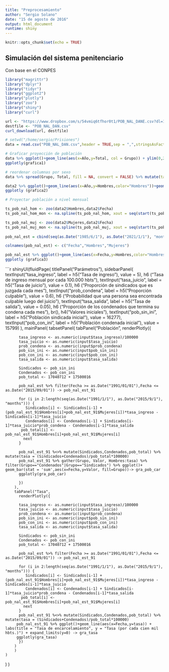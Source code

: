 ```yaml
---
title: "Preprocesamiento"
author: "Sergio Solano"
date: "15 de agosto de 2016"
output: html_document
runtime: shiny
---
```


```r
knitr::opts_chunk$set(echo = TRUE)
```

## Simulación del sistema penitenciario

Con base en el CONPES 

```r

library("magrittr")
library("dplyr")
library("tidyr")
library("ggplot2")
library("plotly")
library("zoo")
library("shiny")
library("curl")

```

```r

url <- "https://www.dropbox.com/s/54vmiq6tfhor0t1/POB_NAL_DANE.csv?dl=1"
destfile <- "POB_NAL_DAN.csv"
curl_download(url, destfile)

# setwd("/home/sergio/Prisiones") 
data = read.csv("POB_NAL_DAN.csv",header = TRUE,sep = ",",stringsAsFactors=FALSE)

# Graficar proyección de población
data %>% ggplot()+geom_line(aes(x=Año,y=Total, col = Grupo)) + ylim(0,27000000) -> grafica1
ggplotly(grafica1)

# reordenar columnas por sexo
data %>% spread(Grupo, Total, fill = NA, convert = FALSE) %>% mutate(tasa_hombres = c(log(Hombres[2:length(Hombres)]/Hombres[1:length(Hombres)-1]),1))%>% mutate(tasa_mujeres = c(log(Mujeres[2:length(Mujeres)]/Mujeres[1:length(Mujeres)-1]),1))%>% mutate(Fecha=as.Date(paste("01","06",Año,sep="/"),"%d/%m/%Y"))   -> data2

data2 %>% ggplot()+geom_line(aes(x=Año,y=Hombres,color="Hombres"))+geom_line(aes(x=Año,y=Mujeres,color="Mujeres")) + ylim(0,27000000) -> grafica2
ggplotly (grafica2)

# Proyectar población a nivel mensual 

ts_pob_nal_hom <- zoo(data2$Hombres,data2$Fecha)  
ts_pob_nal_hom_mon <- na.spline(ts_pob_nal_hom, xout = seq(start(ts_pob_nal_hom),as.Date(as.yearqtr(end(ts_pob_nal_hom))+ 3/4) , by = "month"), method = "hyman")

ts_pob_nal_muj <- zoo(data2$Mujeres,data2$Fecha)  
ts_pob_nal_muj_mon <- na.spline(ts_pob_nal_muj, xout = seq(start(ts_pob_nal_muj),as.Date(as.yearqtr(end(ts_pob_nal_muj))+ 3/4) , by = "month"), method = "fmm")
                                
pob_nal_est = cbind(seq(as.Date("1985/6/1"), as.Date("2021/1/1"), "months"), as.data.frame.ts(ts_pob_nal_hom_mon),as.data.frame.ts(ts_pob_nal_muj_mon))        

colnames(pob_nal_est) <- c("Fecha","Hombres","Mujeres")

pob_nal_est %>% ggplot()+geom_line(aes(x=Fecha,y=Hombres,color="Hombres"))+geom_line(aes(x=Fecha,y=Mujeres,color="Mujeres")) + ylim(0,27000000) -> grafica3
ggplotly (grafica3)
```

```r

shinyUI(fluidPage(
  titlePanel("Parámetros"),
  sidebarPanel(
            textInput("tasa_ingreso", label = h5("Tasa de ingreso"), 
        value = 5),
        h6 ("Tasa de ingreso mensual por cada 100.000 hbts"),
            textInput("tasa_juicio", label = h5("Tasa de juicio"), 
        value = 0.1),
        h6 ("Proporción de sindicados que es juzgada cada mes"),
            textInput("prob_condena", label = h5("Proporción culpable"), 
        value = 0.6),
         h6 ("Probabilidad que una persona sea encontrada culpable luego del juicio"),
            textInput("tasa_salida", label = h5("Tasa de salida"), 
        value = 0.05),
          h6 ("Proporción de los condenados que termina su condena cada mes"),
        br(),
        h4("Valores iniciales"),
            textInput("pob_sin_ini", label = h5("Población sindicada inicial"), 
        value = 16277),
            textInput("pob_con_ini", label = h5("Población condenada inicial"), 
        value = 15799)
    ),
  mainPanel(
      tabsetPanel(
        tabPanel("Población",
          renderPlotly({
            
          tasa_ingreso <- as.numeric(input$tasa_ingreso)/100000
          tasa_juicio <- as.numeric(input$tasa_juicio)
          prob_condena <- as.numeric(input$prob_condena)
          pob_sin_ini <- as.numeric(input$pob_sin_ini)
          pob_con_ini <- as.numeric(input$pob_con_ini)
          tasa_salida <- as.numeric(input$tasa_salida)
            
          Sindicados <- pob_sin_ini
          Condenados <- pob_con_ini
          pob_total <- 17040712 + 17500016
          
          pob_nal_est %>% filter(Fecha >= as.Date("1991/01/01"),Fecha <= as.Date("2015/09/01")) -> pob_nal_est_91
          
          for (i in 2:length(seq(as.Date("1991/1/1"), as.Date("2015/9/1"), "months"))) {
             Sindicados[i] <- Sindicados[i-1] +  (pob_nal_est_91$Hombres[i]+pob_nal_est_91$Mujeres[i])*tasa_ingreso - Sindicados[i-1]*tasa_juicio
             Condenados[i] <- Condenados[i-1] + Sindicados[i-1]*tasa_juicio*prob_condena - Condenados[i-1]*tasa_salida
           pob_total[i] <- pob_nal_est_91$Hombres[i]+pob_nal_est_91$Mujeres[i]
            next
          }
          
          pob_nal_est_91 %<>% mutate(Sindicados,Condenados,pob_total) %>% mutate(tasa = (Sindicados+Condenados)/pob_total*100000)
          pob_nal_est_91 %>% gather(Grupo, Valor, Hombres:tasa) %>% filter(Grupo=="Condenados"|Grupo=="Sindicados") %>% ggplot()+ geom_bar(stat = 'sum',aes(x=Fecha,y=Valor, fill=Grupo))-> gra_pob_car
          ggplotly(gra_pob_car)
  
          })    
        ),
        tabPanel("Tasa",
          renderPlotly({
            
          tasa_ingreso <- as.numeric(input$tasa_ingreso)/100000
          tasa_juicio <- as.numeric(input$tasa_juicio)
          prob_condena <- as.numeric(input$prob_condena)
          pob_sin_ini <- as.numeric(input$pob_sin_ini)
          pob_con_ini <- as.numeric(input$pob_con_ini)
          tasa_salida <- as.numeric(input$tasa_salida)
            
          Sindicados <- pob_sin_ini
          Condenados <- pob_con_ini
          pob_total <- 17040712 + 17500016
          
          pob_nal_est %>% filter(Fecha >= as.Date("1991/01/01"),Fecha <= as.Date("2015/09/01")) -> pob_nal_est_91
          
          for (i in 2:length(seq(as.Date("1991/1/1"), as.Date("2015/9/1"), "months"))) {
             Sindicados[i] <- Sindicados[i-1] +  (pob_nal_est_91$Hombres[i]+pob_nal_est_91$Mujeres[i])*tasa_ingreso - Sindicados[i-1]*tasa_juicio
             Condenados[i] <- Condenados[i-1] + Sindicados[i-1]*tasa_juicio*prob_condena - Condenados[i-1]*tasa_salida
           pob_total[i] <- pob_nal_est_91$Hombres[i]+pob_nal_est_91$Mujeres[i]
            next
          }
          pob_nal_est_91 %<>% mutate(Sindicados,Condenados,pob_total) %>% mutate(tasa = (Sindicados+Condenados)/pob_total*100000)
         pob_nal_est_91 %>% ggplot()+geom_line(aes(x=Fecha,y=tasa)) + labs(title = "Tasa de encarcelamiento", y = "Tasa (por cada cien mil hbts.)") + expand_limits(y=0) -> gra_tasa
         ggplotly(gra_tasa)
          })    
        )
        )
    )
  )
)

